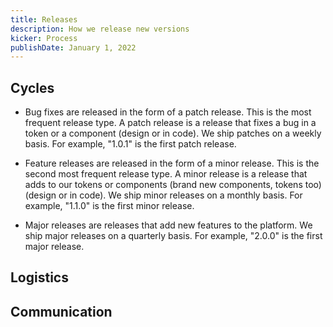 ```yaml
---
title: Releases
description: How we release new versions
kicker: Process
publishDate: January 1, 2022
---
```


## Cycles

- Bug fixes are released in the form of a patch release. This is the most frequent release type. A patch release is a release that fixes a bug in a token or a component (design or in code). We ship patches on a weekly basis. For example, "1.0.1" is the first patch release.

- Feature releases are released in the form of a minor release. This is the second most frequent release type. A minor release is a release that adds to our tokens or components (brand new components, tokens too) (design or in code). We ship minor releases on a monthly basis. For example, "1.1.0" is the first minor release.

- Major releases are releases that add new features to the platform. We ship major releases on a quarterly basis. For example, "2.0.0" is the first major release.

## Logistics

## Communication
